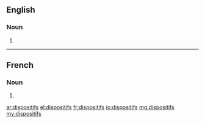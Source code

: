 ==English==

===Noun===
{{head|en|plural}}

# {{plural of|dispositif|lang=en}}

----

==French==

===Noun===
{{head|fr|plural|g=m-p}}

# {{plural of|dispositif|lang=fr}}

[[ar:dispositifs]]
[[el:dispositifs]]
[[fr:dispositifs]]
[[io:dispositifs]]
[[mg:dispositifs]]
[[my:dispositifs]]